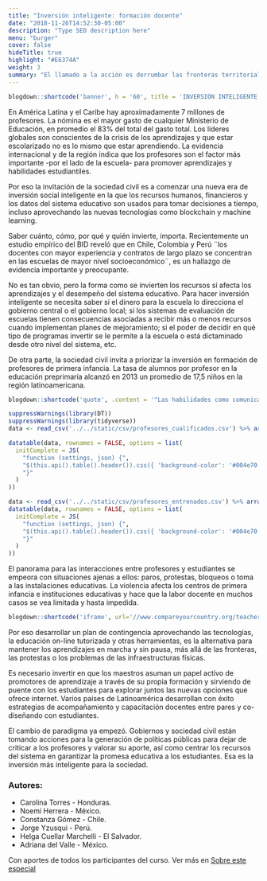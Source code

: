 ```yaml
---
title: "Inversión inteligente: formación docente"
date: "2018-11-26T14:52:30-05:00"
description: "Type SEO description here"
menu: "burger"
cover: false
hideTitle: true
highlight: "#E6374A"
weight: 3
summary: "El llamado a la acción es derrumbar las fronteras territoriales, institucionales y temáticas y  sumar  datos, información y recursos financieros de los Estado de América Latina, las empresas, universidades y sociedad civil. Diseñar formación de profesores de alta calidad es costoso, por eso el esfuerzo común y regional se debería enfocar en la gestión de conocimiento para ofrecerle a los profesores un currículo actualizado y a la mano, así como el apoyo de terceros, y de tecnología para facilitar su tarea. No culpemos más a los docentes, los demás actores sociales  tenemos una deuda con los estudiantes y con ellos. La tecnología hoy permite entrar a la era de inversión inteligente basada en la interpretación -al instante y en línea- de los datos del sistema educativo para apoyar a los estudiantes y profesores, uno a uno."
---
```


```r
blogdown::shortcode('banner', h = '60', title = 'INVERSIÓN INTELIGENTE', subtitle = 'Formación docente', image = 'images/post_inversion.png', color = 'white', bg = '#004e70', .content = ' ')
```

En América Latina y el Caribe hay aproximadamente 7 millones de profesores. La nómina es el mayor gasto de cualquier Ministerio de Educación, en promedio el 83% del total del gasto total. Los líderes globales son conscientes de la crisis de los aprendizajes y que estar escolarizado no es lo mismo que estar aprendiendo.  La evidencia internacional y de la región indica que los profesores son el factor más importante -por el lado de la escuela- para promover aprendizajes y habilidades estudiantiles.  

Por eso la invitación de la sociedad civil es a comenzar una nueva era de inversión social inteligente en la que los recursos humanos, financieros y los datos del sistema educativo son usados para tomar decisiones a tiempo, incluso aprovechando las nuevas tecnologías como blockchain y machine learning.  

Saber cuánto, cómo, por qué y quién invierte, importa. Recientemente un estudio empírico del BID reveló  que en Chile, Colombia y Perú ¨los docentes con mayor experiencia y contratos de largo plazo se concentran en las escuelas de mayor nivel socioeconómico¨, es un hallazgo de evidencia importante y preocupante.   

No es tan obvio, pero la forma como se invierten los recursos sí afecta los aprendizajes y el desempeño del sistema educativo. Para hacer inversión inteligente se necesita saber si el dinero para la escuela lo direcciona el gobierno central o el gobierno local; si los sistemas de evaluación de escuelas tienen consecuencias asociadas a recibir más o menos recursos cuando implementan planes de mejoramiento; si el poder de decidir en qué tipo de programas invertir se le permite a la escuela o está dictaminado desde otro nivel del sistema, etc.

De otra parte, la sociedad civil invita a priorizar la inversión en formación de profesores de primera infancia. La tasa de alumnos por profesor en la educación preprimaria alcanzó en 2013 un promedio de 17,5 niños en la región latinoamericana.

```r
blogdown::shortcode('quote', .content = '"Las habilidades como comunicación y el conocimiento de los docentes de preescolar y primer grado pueden contribuir a diseñar mejores estrategias y capacitaciones, preparando a esos docentes efectivos que requerimos y que tienen el potencial, pero requieren el conocimiento y acompañamiento para mejorar su práctica docente." Arlen Regina Pérez, Nicaragua.')
```


```r
suppressWarnings(library(DT))
suppressWarnings(library(tidyverse))
data <- read_csv('../../static/csv/profesores_cualificados.csv') %>% arrange(País)
```

```r

datatable(data, rownames = FALSE, options = list(
  initComplete = JS(
    "function (settings, json) {",
    "$(this.api().table().header()).css({ 'background-color': '#004e70', 'color': 'white' })",
    "}"
  )
))

data <- read_csv('../../static/csv/profesores_entrenados.csv') %>% arrange(País)
datatable(data, rownames = FALSE, options = list(
  initComplete = JS(
    "function (settings, json) {",
    "$(this.api().table().header()).css({ 'background-color': '#004e70', 'color': 'white' })",
    "}"
  )
))
```

El panorama para las interacciones entre profesores y estudiantes se empeora con situaciones ajenas a ellos: paros, protestas, bloqueos o toma a las instalaciones educativas. La violencia afecta los centros de primera infancia e instituciones educativas y hace que la labor docente en muchos casos se vea limitada y hasta impedida.

```r
blogdown::shortcode('iframe', url='//www.compareyourcountry.org/teacher-survey?cr=average&lg=en&page=0')
```

Por eso desarrollar un plan de contingencia aprovechando las tecnologías, la educación on-line tutorizada y otras herramientas, es la alternativa para mantener los aprendizajes en marcha y sin pausa, más allá de las fronteras, las protestas o los problemas de las infraestructuras físicas. 

Es necesario invertir en que los maestros asuman un papel activo de promotores de aprendizaje a través de su propia formación y sirviendo de puente con los estudiantes para explorar juntos las nuevas opciones que ofrece internet. Varios países de Latinoamérica desarrollan con éxito estrategias de acompañamiento y capacitación docentes entre pares y co-diseñando con estudiantes. 

El cambio de paradigma ya empezó. Gobiernos y sociedad civil están tomando acciones para la generación de políticas públicas para dejar de criticar a los profesores y valorar su aporte, así como centrar los recursos del sistema en garantizar la promesa educativa a los estudiantes. Esa es la inversión más inteligente para la sociedad.

### Autores:

- Carolina Torres - Honduras.
- Noemí Herrera - México.
- Constanza Gómez - Chile.
- Jorge Yzusqui - Perú.
- Helga Cuellar Marchelli - El Salvador.
- Adriana del Valle - México.

Con aportes de todos los participantes del curso. Ver más en [Sobre este especial](/sobre-este-especial/)
